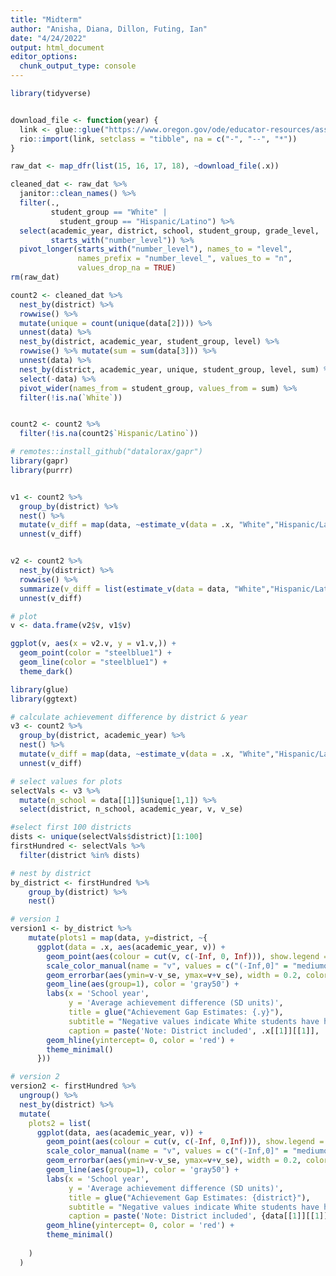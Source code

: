```yaml
---
title: "Midterm"
author: "Anisha, Diana, Dillon, Futing, Ian"
date: "4/24/2022"
output: html_document
editor_options: 
  chunk_output_type: console
---
```

```r
library(tidyverse)


download_file <- function(year) {
  link <- glue::glue("https://www.oregon.gov/ode/educator-resources/assessment/TestResults20{year}/pagr_schools_ela_raceethnicity_{year-1}{year}.xlsx")
  rio::import(link, setclass = "tibble", na = c("-", "--", "*"))
}

raw_dat <- map_dfr(list(15, 16, 17, 18), ~download_file(.x))

cleaned_dat <- raw_dat %>% 
  janitor::clean_names() %>% 
  filter(., 
         student_group == "White" | 
           student_group == "Hispanic/Latino") %>% 
  select(academic_year, district, school, student_group, grade_level, 
         starts_with("number_level")) %>% 
  pivot_longer(starts_with("number_level"), names_to = "level", 
               names_prefix = "number_level_", values_to = "n", 
               values_drop_na = TRUE)
rm(raw_dat)
```

```r


count2 <- cleaned_dat %>% 
  nest_by(district) %>% 
  rowwise() %>% 
  mutate(unique = count(unique(data[2]))) %>% 
  unnest(data) %>% 
  nest_by(district, academic_year, student_group, level) %>% 
  rowwise() %>% mutate(sum = sum(data[3])) %>% 
  unnest(data) %>% 
  nest_by(district, academic_year, unique, student_group, level, sum) %>% 
  select(-data) %>% 
  pivot_wider(names_from = student_group, values_from = sum) %>% 
  filter(!is.na(`White`)) 


count2 <- count2 %>% 
  filter(!is.na(count2$`Hispanic/Latino`)) 


```

```r

# remotes::install_github("datalorax/gapr")
library(gapr)
library(purrr)


v1 <- count2 %>%
  group_by(district) %>%
  nest() %>%
  mutate(v_diff = map(data, ~estimate_v(data = .x, "White","Hispanic/Latino"))) %>%
  unnest(v_diff)


v2 <- count2 %>%
  nest_by(district) %>%
  rowwise() %>%
  summarize(v_diff = list(estimate_v(data = data, "White","Hispanic/Latino"))) %>%
  unnest(v_diff)

```

```r
# plot
v <- data.frame(v2$v, v1$v)

ggplot(v, aes(x = v2.v, y = v1.v,)) +
  geom_point(color = "steelblue1") +
  geom_line(color = "steelblue1") +
  theme_dark()
```

```r
library(glue)
library(ggtext)

# calculate achievement difference by district & year
v3 <- count2 %>%
  group_by(district, academic_year) %>%
  nest() %>%
  mutate(v_diff = map(data, ~estimate_v(data = .x, "White","Hispanic/Latino"))) %>%
  unnest(v_diff)

# select values for plots
selectVals <- v3 %>%
  mutate(n_school = data[[1]]$unique[1,1]) %>%
  select(district, n_school, academic_year, v, v_se)

#select first 100 districts
dists <- unique(selectVals$district)[1:100] 
firstHundred <- selectVals %>% 
  filter(district %in% dists)

# nest by district
by_district <- firstHundred %>%
    group_by(district) %>%
    nest()

# version 1
version1 <- by_district %>%
    mutate(plots1 = map(data, y=district, ~{
      ggplot(data = .x, aes(academic_year, v)) +
        geom_point(aes(colour = cut(v, c(-Inf, 0, Inf))), show.legend = FALSE) +
        scale_color_manual(name = "v", values = c("(-Inf,0]" = "mediumorchid2", "(0,Inf]" = "blue")) +
        geom_errorbar(aes(ymin=v-v_se, ymax=v+v_se), width = 0.2, color = 'gray50') +
        geom_line(aes(group=1), color = 'gray50') +
        labs(x = 'School year',
             y = 'Average achievement difference (SD units)',
             title = glue("Achievement Gap Estimates: {.y}"),
             subtitle = "Negative values indicate White students have higher average achievement\nPositive values indicate Hispanic/Latino students have higher achievement",
             caption = paste('Note: District included', .x[[1]][[1]], 'schools')) +
        geom_hline(yintercept= 0, color = 'red') +
        theme_minimal()
      }))

# version 2
version2 <- firstHundred %>%
  ungroup() %>%
  nest_by(district) %>%
  mutate(
    plots2 = list(
      ggplot(data, aes(academic_year, v)) +
        geom_point(aes(colour = cut(v, c(-Inf, 0,Inf))), show.legend = FALSE) +
        scale_color_manual(name = "v", values = c("(-Inf,0]" = "mediumorchid2","(0,Inf]" = "cornflowerblue")) +
        geom_errorbar(aes(ymin=v-v_se, ymax=v+v_se), width = 0.2, color = 'gray50') +
        geom_line(aes(group=1), color = 'gray50') +
        labs(x = 'School year',
             y = 'Average achievement difference (SD units)',
             title = glue("Achievement Gap Estimates: {district}"),
             subtitle = "Negative values indicate White students have higher average achievement\nPositive values indicate Hispanic/Latino students have higher achievement",
             caption = paste('Note: District included', {data[[1]][[1]]}, 'schools')) +
        geom_hline(yintercept= 0, color = 'red') +
        theme_minimal()
      
    )
  )



```

